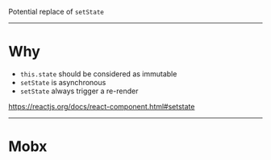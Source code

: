 
Potential replace of `setState`

----
# Why

- `this.state` should be considered as immutable
- `setState` is asynchronous
- `setState` always trigger a re-render

https://reactjs.org/docs/react-component.html#setstate

----

# Mobx
